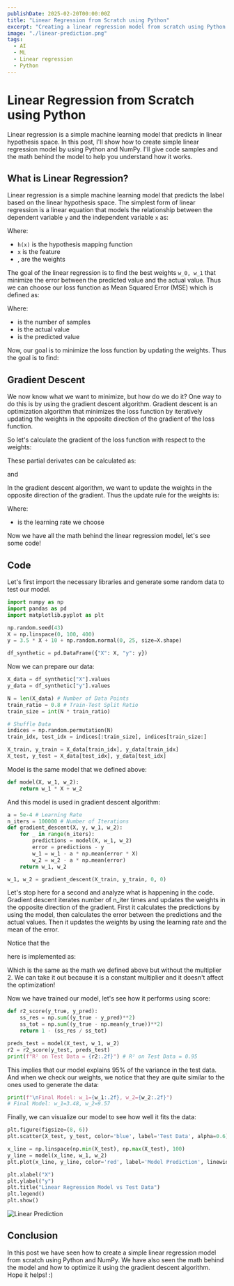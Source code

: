 ```yaml
---
publishDate: 2025-02-20T00:00:00Z
title: "Linear Regression from Scratch using Python"
excerpt: "Creating a linear regression model from scratch using Python with mean squared error and gradient descent."
image: "./linear-prediction.png"
tags:
  - AI
  - ML
  - Linear regression
  - Python
---
```



# Linear Regression from Scratch using Python

Linear regression is a simple machine learning model that predicts in linear hypothesis space.
In this post, I'll show how to create simple linear regression model by using Python and NumPy.
I'll give code samples and the math behind the model to help you understand how it works.

## What is Linear Regression?

Linear regression is a simple machine learning model that predicts the label based on the linear hypothesis space.
The simplest form of linear regression is a linear equation that models the relationship between the dependent variable `y` and the independent variable `x` as:

<Latex formula='h(x) = w_{1}x + w_{0}'/>

Where:
- `h(x)` is the hypothesis mapping function
- `x` is the feature
- <InlineLatex formula="w_{0}" />, <InlineLatex formula="w_{1}" /> are the weights

The goal of the linear regression is to find the best weights `w_0, w_1` that minimize the error between the predicted value and the actual value.
Thus we can choose our loss function as Mean Squared Error (MSE) which is defined as:

<Latex formula='1 / m \sum_{i = 1}^{m}(y^{i} - h(x^{i}))^{2}'/>

Where:
- <InlineLatex formula="m" /> is the number of samples
- <InlineLatex formula="y^{i}" />is the actual value
- <InlineLatex formula="h(x^{i})" /> is the predicted value

Now, our goal is to minimize the loss function by updating the weights. Thus the goal is to find:

<Latex formula='\hat{\textbf{w}}= argmin (1 / m) \sum_{i = 1}^{m}(y^{i} - h(x^{i}))^{2}'/>

## Gradient Descent

We now know what we want to minimize, but how do we do it?
One way to do this is by using the gradient descent algorithm.
Gradient descent is an optimization algorithm that minimizes the loss function by iteratively updating the weights in the opposite direction of the gradient of the loss function.

So let's calculate the gradient of the loss function with respect to the weights:

<Latex formula='\nabla_{\textbf{w}} = \begin{bmatrix} \frac{\partial L}{\partial w_{0}} \\ \frac{\partial L}{\partial w_{1}} \end{bmatrix}'/>

These partial derivates can be calculated as:

<Latex formula='\frac{\partial L}{\partial w_{0}} = 2 / m \sum_{i = 1}^{m}( h(x^{i}) - y^{i} )' />
and 
<Latex formula='\frac{\partial L}{\partial w_{1}} = 2 / m \sum_{i = 1}^{m}( h(x^{i}) - y^{i} )x^{i}' />

In the gradient descent algorithm, we want to update the weights in the opposite direction of the gradient.
Thus the update rule for the weights is:

<Latex formula='w_{0} = w_{0} - \alpha \frac{\partial L}{\partial w_{0}}' />

<Latex formula='w_{1} = w_{1} - \alpha \frac{\partial L}{\partial w_{1}}' />

Where:
- <InlineLatex formula="\alpha" /> is the learning rate we choose

Now we have all the math behind the linear regression model, let's see some code!

## Code

Let's first import the necessary libraries and generate some random data to test our model.

```python
import numpy as np
import pandas as pd
import matplotlib.pyplot as plt

np.random.seed(43)
X = np.linspace(0, 100, 400)
y = 3.5 * X + 10 + np.random.normal(0, 25, size=X.shape)

df_synthetic = pd.DataFrame({"X": X, "y": y})
```

Now we can prepare our data:

```python
X_data = df_synthetic["X"].values
y_data = df_synthetic["y"].values

N = len(X_data) # Number of Data Points
train_ratio = 0.8 # Train-Test Split Ratio
train_size = int(N * train_ratio)

# Shuffle Data
indices = np.random.permutation(N)
train_idx, test_idx = indices[:train_size], indices[train_size:]

X_train, y_train = X_data[train_idx], y_data[train_idx]
X_test, y_test = X_data[test_idx], y_data[test_idx]
```

Model is the same model that we defined above:
```python	
def model(X, w_1, w_2):
    return w_1 * X + w_2
```

And this model is used in gradient descent algorithm:
```python
a = 5e-4 # Learning Rate
n_iters = 100000 # Number of Iterations
def gradient_descent(X, y, w_1, w_2):
    for _ in range(n_iters):
        predictions = model(X, w_1, w_2)
        error = predictions - y
        w_1 = w_1 - a * np.mean(error * X)
        w_2 = w_2 - a * np.mean(error)
    return w_1, w_2

w_1, w_2 = gradient_descent(X_train, y_train, 0, 0)
```

Let's stop here for a second and analyze what is happening in the code.
Gradient descent iterates number of n_iter times and updates the weights in the opposite direction of the gradient.
First it calculates the predictions by using the model, then calculates the error between the predictions and the actual values.
Then it updates the weights by using the learning rate and the mean of the error.

Notice that the 
<Latex formula='w_{0} = w_{0} - \alpha \frac{\partial L}{\partial w_{0}}' />

<Latex formula='w_{1} = w_{1} - \alpha \frac{\partial L}{\partial w_{1}}' />

here is implemented as:
<Latex formula='w_{1} = w_{1} - \alpha \frac{1}{m} \sum_{i = 1}^{m}( h(x^{i}) - y^{i} )x^{i}' />

<Latex formula='w_{2} = w_{2} - \alpha \frac{1}{m} \sum_{i = 1}^{m}( h(x^{i}) - y^{i} )' />

Which is the same as the math we defined above but without the multiplier 2.
We can take it out because it is a constant multiplier and it doesn't affect the optimization!


Now we have trained our model, let's see how it performs using <InlineLatex formula="R^2" /> score:

```python
def r2_score(y_true, y_pred):
    ss_res = np.sum((y_true - y_pred)**2)
    ss_tot = np.sum((y_true - np.mean(y_true))**2)
    return 1 - (ss_res / ss_tot)

preds_test = model(X_test, w_1, w_2)
r2 = r2_score(y_test, preds_test)
print(f"R² on Test Data = {r2:.2f}") # R² on Test Data = 0.95
```

This implies that our model explains 95% of the variance in the test data.
And when we check our weights, we notice that they are quite similar to the ones used to generate the data:
```python
print(f"\nFinal Model: w_1={w_1:.2f}, w_2={w_2:.2f}")
# Final Model: w_1=3.48, w_2=9.57
```

Finally, we can visualize our model to see how well it fits the data:

```python
plt.figure(figsize=(8, 6))
plt.scatter(X_test, y_test, color='blue', label='Test Data', alpha=0.6)

x_line = np.linspace(np.min(X_test), np.max(X_test), 100)
y_line = model(x_line, w_1, w_2)
plt.plot(x_line, y_line, color='red', label='Model Prediction', linewidth=2)

plt.xlabel("X")
plt.ylabel("y")
plt.title("Linear Regression Model vs Test Data")
plt.legend()
plt.show()
```

<Image src={linearPrediction} alt="Linear Prediction" />

## Conclusion

In this post we have seen how to create a simple linear regression model from scratch using Python and NumPy.
We have also seen the math behind the model and how to optimize it using the gradient descent algorithm.
Hope it helps! :)